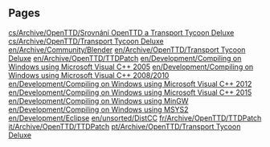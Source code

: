 
== Pages ==
[[cs/Archive/OpenTTD/Srovnání OpenTTD a Transport Tycoon Deluxe]]
[[cs/Archive/OpenTTD/Transport Tycoon Deluxe]]
[[en/Archive/Community/Blender]]
[[en/Archive/OpenTTD/Transport Tycoon Deluxe]]
[[en/Archive/OpenTTD/TTDPatch]]
[[en/Development/Compiling on Windows using Microsoft Visual C++ 2005]]
[[en/Development/Compiling on Windows using Microsoft Visual C++ 2008/2010]]
[[en/Development/Compiling on Windows using Microsoft Visual C++ 2012]]
[[en/Development/Compiling on Windows using Microsoft Visual C++ 2015]]
[[en/Development/Compiling on Windows using MinGW]]
[[en/Development/Compiling on Windows using MSYS2]]
[[en/Development/Eclipse]]
[[en/unsorted/DistCC]]
[[fr/Archive/OpenTTD/TTDPatch]]
[[it/Archive/OpenTTD/TTDPatch]]
[[pt/Archive/OpenTTD/Transport Tycoon Deluxe]]
